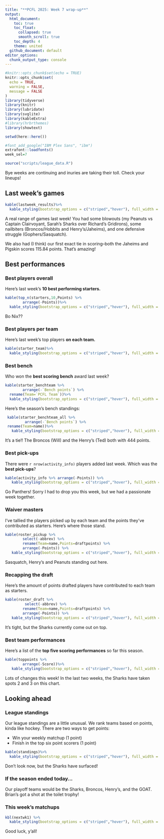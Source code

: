 ```yaml
---
title: "**PCFL 2025: Week 7 wrap-up**"
output:
  html_document:
    toc: true
    toc_float: 
      collapsed: true
      smooth_scroll: true
    toc_depth: 4
    theme: united
  github_document: default
editor_options: 
  chunk_output_type: console
---
```


```r
#knitr::opts_chunk$set(echo = TRUE)
knitr::opts_chunk$set(
  echo = TRUE,
  warning = FALSE,
  message = FALSE
)
library(tidyverse)
library(knitr)
library(lubridate)
library(svglite)
library(kableExtra)
#library(hrbrthemes)
library(showtext)

setwd(here::here())

#font_add_google("IBM Plex Sans", "ibm")
extrafont::loadfonts()
week_sel=7

source("scripts/league_data.R")

```

Bye weeks are continuing and inuries are taking their toll. Check your lineups!

## Last week's games

```r
kable(lastweek_results)%>%
  kable_styling(bootstrap_options = c("striped","hover"), full_width = F, position = "left")
```

A real range of games last week! You had some blowouts (my Peanuts vs Captain Clairvoyant, Sarah's Sharks over Richard's Gridirons), some nailbiters (Broncos/Hobbits and Henry's/Jaheims), and one defensive struggle (Gophers/Sasquatch).

We also had (I think) our first exact tie in scoring--both the Jaheims and Pigskin scores 115.84 points. That's amazing!

## Best performances

### Best players overall
Here's last week's **10 best performing starters.** 

```r
kable(top_n(starters,10,Points) %>%
        arrange(-Points))%>%
  kable_styling(bootstrap_options = c("striped","hover"), full_width = F, position = "left")
```

Bo Nix??

### Best players per team
Here's last week's top players **on each team.**

```r
kable(starter_team)%>%
  kable_styling(bootstrap_options = c("striped","hover"), full_width = F, position = "left")
```

### Best bench
Who won the **best scoring bench** award last week?

```r
kable(starter_benchteam %>% 
        arrange(-`Bench points`) %>%
  rename(Team=`PCFL Team`))%>%
  kable_styling(bootstrap_options = c("striped","hover"), full_width = F, position = "left")
```

 Here's the season's bench standings:

```r
 kable(starter_benchteam_all %>%
         arrange(-`Bench points`) %>%
 rename(Team=name))%>%
   kable_styling(bootstrap_options = c("striped","hover"), full_width = F, position = "left")
```

It's a tie!! The Broncos (Will) and the Henry's (Ted) both with 444 points.

### Best pick-ups
There were `r nrow(activity_info)` players added last week. Which was the **best pick-ups**?

```r
kable(activity_info %>% arrange(-Points)) %>%
   kable_styling(bootstrap_options = c("striped","hover"), full_width = F, position = "left")
```

Go Panthers! Sorry I had to drop you this week, but we had a passionate week together.

### Waiver masters

I've tallied the players picked up by each team and the points they've contributed as starters. Here's where those stand.

```r
kable(roster_pickup %>%
        select(-abbrev) %>%
        rename(Team=name,Points=draftpoints) %>%
        arrange(-Points)) %>%
   kable_styling(bootstrap_options = c("striped","hover"), full_width = F, position = "left")
```

Sasquatch, Henry's and Peanuts standing out here.

### Recapping the draft
Here's the amount of points drafted players have contributed to each team as starters.

```r
kable(roster_draft %>% 
         select(-abbrev) %>%
        rename(Team=name,Points=draftpoints) %>% 
        arrange(-Points)) %>%
   kable_styling(bootstrap_options = c("striped","hover"), full_width = F, position = "left")
```

It's tight, but the Sharks currently come out on top.

### Best team performances 

Here's a list of the **top five scoring performances** so far this season.

```r
kable(toppoints %>%
        arrange(-Score))%>%
   kable_styling(bootstrap_options = c("striped","hover"), full_width = F, position = "left")
```

Lots of changes this week! In the last two weeks, the Sharks have taken spots 2 and 3 on this chart.

## Looking ahead

### League standings

Our league standings are a little unusual. We rank teams based on points, kinda like hockey. There are two ways to get points:

* Win your weekly matchup (1 point)
* Finish in the top six point scorers (1 point)

```r
kable(standings)%>%
  kable_styling(bootstrap_options = c("striped","hover"), full_width = F, position = "left")

```

Don't look now, but the Sharks have surfaced!

### If the season ended today...

Our playoff teams would be the Sharks, Broncos, Henry's, and the GOAT. Brian's got a shot at the toilet trophy!

### This week's matchups

```r
kbl(nextwk1) %>%
  kable_styling(bootstrap_options = c("striped","hover"), full_width = F, position = "left")
```

Good luck, y'all!